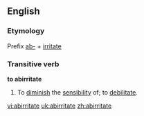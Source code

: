 ==English==

===Etymology===
Prefix [[ab-]] + [[irritate]]

===Transitive verb===
{{rfc-trverb|Transitive verb}}
'''to abirritate'''

# {{medicine}} To [[diminish]] the [[sensibility]] of; to [[debilitate]].

[[vi:abirritate]]
[[uk:abirritate]]
[[zh:abirritate]]